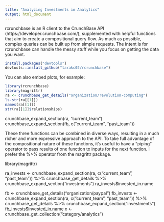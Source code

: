 ```yaml
---
title: "Analyzing Investments in Analytics"
output: html_document
---
```


rcrunchbase is an R client to the CrunchBase API (https://developer.crunchbase.com/), supplemented with helpful functions that aim to create a compositional query flow. As much as possible, complex queries can be built up from simple requests. The intent is for rcrunchbase can handle the messy stuff while you focus on getting the data you want.


```r
install.packages("devtools")
devtools::install_github("tarakc02/rcrunchbase")
```

You can also embed plots, for example:

```r
library(rcrunchbase)
library(magrittr)
ra <- crunchbase_get_details("organization/revolution-computing")
ls.str(ra[[1]])
names(ra[[1]])
str(ra[[1]]$relationships)
```

crunchbase_expand_section(ra, "current_team")
crunchbase_expand_section(fb, c("current_team", "past_team"))

These three functions can be combined in diverse ways, resulting in a much richer and more expressive approach to the API. To take full advantage of the compositional nature of these functions, it’s useful to have a “piping” operator to pass results of one function to inputs for the next function. I prefer the %>% operator from the magrittr package.

library(magrittr)

ra_invests <- crunchbase_expand_section(ra, c("current_team", "past_team")) %>%
    crunchbase_get_details %>%
    crunchbase_expand_section("investments")
ra_invests$invested_in.name

fb <- crunchbase_get_details("organization/paypal")
fb_invests <- crunchbase_expand_section(ra, c("current_team", "past_team")) %>%
    crunchbase_get_details %>%
    crunchbase_expand_section("investments")
fb_invests$invested_in.name
x <- crunchbase_get_collection("category/analytics")
